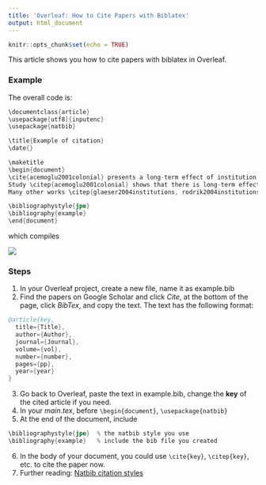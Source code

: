 ```yaml
---
title: 'Overleaf: How to Cite Papers with Biblatex'
output: html_document
---
```


```r
knitr::opts_chunk$set(echo = TRUE)
```

This article shows you how to cite papers with biblatex in Overleaf.

### Example

The overall code is:

```s
\documentclass{article}
\usepackage[utf8]{inputenc}
\usepackage{natbib}

\title{Example of citation}
\date{}

\maketitle
\begin{document}
\cite{acemoglu2001colonial} presents a long-term effect of institution. 
Study \citep{acemoglu2001colonial} shows that there is long-term effect of institution. 
Many other works \citep{glaeser2004institutions, rodrik2004institutions} cited \citeauthor{acemoglu2001colonial}'s (\citeyear{acemoglu2001colonial}) work.

\bibliographystyle{jpe}
\bibliography{example}
\end{document}
```

which compiles

<img style="float center;" src="images/overleaf_results.png" > 

### Steps
1. In your Overleaf project, create a new file, name it as example.bib
2. Find the papers on Google Scholar and click *Cite*, at the bottom of the page, click *BibTex*, and copy the text. The text has the following format:
```s
@article{key,
  title={Title},
  author={Author},
  journal={Journal},
  volume={vol},
  number={number},
  pages={pp},
  year={year}
}
```
3. Go back to Overleaf, paste the text in example.bib, change the **key** of the cited article if you need.
4. In your *main.tex*, before `\begin{document}`, `\usepackage{natbib}`
5. At the end of the document, include
```s
\bibliographystyle{jpe}  % the natbib style you use
\bibliography{example}   % include the bib file you created
```
6. In the body of your document, you could use `\cite{key}`, `\citep{key}`, etc. to cite the paper now.
7. Further reading: [Natbib citation styles](https://www.overleaf.com/learn/latex/Natbib_citation_styles)
